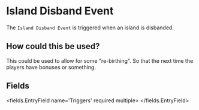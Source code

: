 
# Island Disband Event 

The `Island Disband Event` is triggered when an island is disbanded.

## How could this be used?

This could be used to allow for some "re-birthing". So that the next time the players have bonuses or something.


## Fields

<fields.EntryField name='Triggers' required multiple>
</fields.EntryField>
